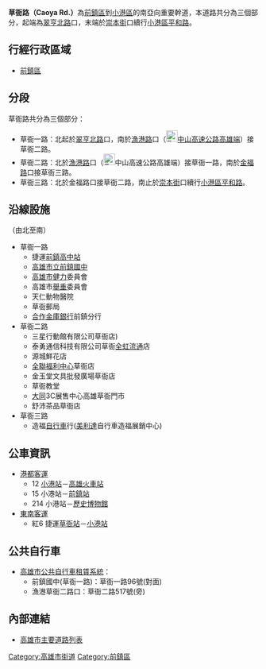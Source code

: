 {{Infobox TwRoad2
|bgcolorh= 
|colorh=
|code=
|name=草衙路
|enname=Caoya Rd.
|level=一般道路
|length=
|sec=一路<small>（[[前鎮區|前鎮區]]）</small><br>二路<small>（[[前鎮區|前鎮區]]）</small><br>三路<small>（[[前鎮區|前鎮區]]）</small>
|lastext=
|line=
|start=[[翠亨北路|翠亨北路]]
|end=[[前鎮區|前鎮]]、[[小港區|小港區]]交界處
|junc=[[新衙路|新衙路]]、[[漁港路_(前鎮區)|漁港路]]、<br>[[中平路|中平路]]、[[金福路|金福路]]
|img=
|cap=
|size=
|left=
|right=平和路
|leftlink=
|leftdirection=
|rightlink=平和路
|rightdirection=S
|SN=
|SNtype=
|SNNum=
|SN2=
|SN2type=
|SN2Num=
|SN3=
|SN3type=
|SN3Num=
}}
'''草衙路（Caoya Rd.）'''為[[前鎮區|前鎮區]]到[[小港區|小港區]]的南亞向重要幹道，本道路共分為三個部分，起端為[[翠亨路|翠亨北路]]口，末端於[[崇本街|崇本街]]口續行[[小港區|小港區]][[平和路_(小港區)|平和路]]。

== 行經行政區域 ==
* [[前鎮區|前鎮區]]

== 分段 ==
草衙路共分為三個部分：
* 草衙一路：北起於[[翠亨路|翠亨北路]]口，南於[[漁港路_(高雄市)|漁港路]]口（[[File:TWHW1.svg|23px]][[中山高速公路|中山高速公路]][[高雄端|高雄端]]）接草衙二路。
* 草衙二路：北於[[漁港路_(高雄市)|漁港路]]口（[[File:TWHW1.svg|23px]]中山高速公路高雄端）接草衙一路，南於[[金福路|金福路]]口接草衙三路。
* 草衙三路：北於金福路口接草衙二路，南止於[[崇本街|崇本街]]口續行[[小港區|小港區]][[平和路_(小港區)|平和路]]。
== 沿線設施 ==
（由北至南）
* 草衙一路
** <!-- 注释出：[[File:Kaohsiung_Metro_Logo(Logo_Only).svg|25px]] -->捷運[[前鎮高中站|前鎮高中站]]
** [https://web.archive.org/web/20070516194745/http://www.qzjh.kh.edu.tw/ 高雄市立前鎮國中]
** [[高雄市|高雄市]][[健力|健力]]委員會
** 高雄市[[舉重|舉重]]委員會
** 天仁動物醫院
** 草衙郵局
** [[合作金庫銀行|合作金庫銀行]]前鎮分行
* 草衙二路
** 三星行動館有限公司草衙店)
** 泰勇通信科技有限公司草衙[[全虹流通|全虹流通]]店
** 源城鮮花店
** [[全聯福利中心|全聯福利中心]]草衙店
** 金玉堂文具批發廣場草衙店 
** 草衙教堂 
** [[大同公司|大同]]3C展售中心高雄草衙門市
** 舒沛茶品草衙店
* 草衙三路
** 造福[[自行車|自行車]]行([[美利達|美利達]]自行車造福展銷中心)

== 公車資訊 ==
* [[港都客運|港都客運]] 
** 12 [[小港站_(公車)|小港站]]－[[高雄火車站|高雄火車站]]
** 15 小港站－[[前鎮站|前鎮站]]
** 214 小港站－[[歷史博物館|歷史博物館]]
* [[東南客運|東南客運]]
** 紅6 <!-- 注释出：[[File:Kaohsiung_Metro_Logo(Logo_Only).svg|25px]] -->捷運[[草衙站|草衙站]]－[[小港站_(公車)|小港站]]
== 公共自行車 ==
* [[高雄市公共自行車租賃系統|高雄市公共自行車租賃系統]]：
** 前鎮國中(草衙一路)：草衙一路96號(對面)
** 漁港草衙二路口：草衙二路517號(旁)

== 內部連結 ==
* [[高雄市主要道路列表|高雄市主要道路列表]]
{{TW-road-stub}}
{{高雄市重要道路}}
[[Category:高雄市街道|Category:高雄市街道]]
[[Category:前鎮區|Category:前鎮區]]